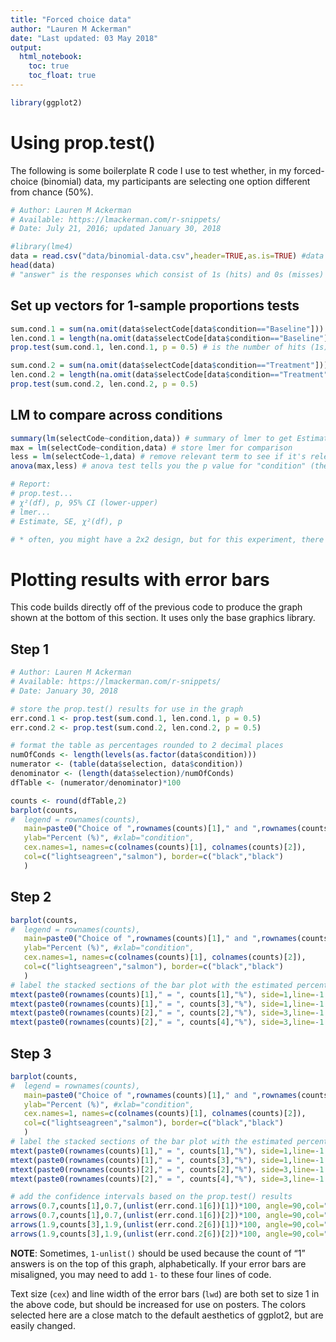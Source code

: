 ```yaml
---
title: "Forced choice data"
author: "Lauren M Ackerman"
date: "Last updated: 03 May 2018"
output: 
  html_notebook:
    toc: true
    toc_float: true
---
```


```r
library(ggplot2)
```


# Using prop.test()

The following is some boilerplate R code I use to test whether, in my forced-choice (binomial) data, my participants are selecting one option different from chance (50%).

```r
# Author: Lauren M Ackerman
# Available: https://lmackerman.com/r-snippets/
# Date: July 21, 2016; updated January 30, 2018

#library(lme4)
data = read.csv("data/binomial-data.csv",header=TRUE,as.is=TRUE) #data file
head(data)
# "answer" is the responses which consist of 1s (hits) and 0s (misses)
```

## Set up vectors for 1-sample proportions tests

```r
sum.cond.1 = sum(na.omit(data$selectCode[data$condition=="Baseline"])) # find the number of 1s in the "island" condition
len.cond.1 = length(na.omit(data$selectCode[data$condition=="Baseline"])) # find the total number of points in the condition
prop.test(sum.cond.1, len.cond.1, p = 0.5) # is the number of hits (1s) different from chance?

sum.cond.2 = sum(na.omit(data$selectCode[data$condition=="Treatment"])) # same as previous, but in the "matrix" condition
len.cond.2 = length(na.omit(data$selectCode[data$condition=="Treatment"]))
prop.test(sum.cond.2, len.cond.2, p = 0.5)
```

## LM to compare across conditions

```r
summary(lm(selectCode~condition,data)) # summary of lmer to get Estimate and Standard Error
max = lm(selectCode~condition,data) # store lmer for comparison
less = lm(selectCode~1,data) # remove relevant term to see if it's relevant*
anova(max,less) # anova test tells you the p value for "condition" (the estimate+SE)

# Report:
# prop.test...
# χ²(df), p, 95% CI (lower-upper)
# lmer...
# Estimate, SE, χ²(df), p

# * often, you might have a 2x2 design, but for this experiment, there was a 1x2 design, which has only one independent factor ("condition")
```

# Plotting results with error bars

This code builds directly off of the previous code to produce the graph shown at the bottom of this section. It uses only the base graphics library.

## Step 1

```r
# Author: Lauren M Ackerman
# Available: https://lmackerman.com/r-snippets/
# Date: January 30, 2018

# store the prop.test() results for use in the graph 
err.cond.1 <- prop.test(sum.cond.1, len.cond.1, p = 0.5)
err.cond.2 <- prop.test(sum.cond.2, len.cond.2, p = 0.5)

# format the table as percentages rounded to 2 decimal places
numOfConds <- length(levels(as.factor(data$condition)))
numerator <- (table(data$selection, data$condition))
denominator <- (length(data$selection)/numOfConds)
dfTable <- (numerator/denominator)*100

counts <- round(dfTable,2)
barplot(counts,
#  legend = rownames(counts),
   main=paste0("Choice of ",rownames(counts)[1]," and ",rownames(counts)[2]," in a forced-choice task"),
   ylab="Percent (%)", #xlab="condition", 
   cex.names=1, names=c(colnames(counts)[1], colnames(counts)[2]),
   col=c("lightseagreen","salmon"), border=c("black","black")
   )
```

## Step 2

```r
barplot(counts,
#  legend = rownames(counts),
   main=paste0("Choice of ",rownames(counts)[1]," and ",rownames(counts)[2]," in a forced-choice task"),
   ylab="Percent (%)", #xlab="condition", 
   cex.names=1, names=c(colnames(counts)[1], colnames(counts)[2]),
   col=c("lightseagreen","salmon"), border=c("black","black")
   )
# label the stacked sections of the bar plot with the estimated percents
mtext(paste0(rownames(counts)[1]," = ", counts[1],"%"), side=1,line=-1.5,at=0.7,col="black",cex=1)
mtext(paste0(rownames(counts)[1]," = ", counts[3],"%"), side=1,line=-1.5,at=1.9,col="black",cex=1)
mtext(paste0(rownames(counts)[2]," = ", counts[2],"%"), side=3,line=-1.5,at=0.7,col="black",cex=1)
mtext(paste0(rownames(counts)[2]," = ", counts[4],"%"), side=3,line=-1.5,at=1.9,col="black",cex=1)
```

## Step 3

```r
barplot(counts,
#  legend = rownames(counts),
   main=paste0("Choice of ",rownames(counts)[1]," and ",rownames(counts)[2]," in a forced-choice task"),
   ylab="Percent (%)", #xlab="condition", 
   cex.names=1, names=c(colnames(counts)[1], colnames(counts)[2]),
   col=c("lightseagreen","salmon"), border=c("black","black")
   )
# label the stacked sections of the bar plot with the estimated percents
mtext(paste0(rownames(counts)[1]," = ", counts[1],"%"), side=1,line=-1.5,at=0.7,col="black",cex=1)
mtext(paste0(rownames(counts)[1]," = ", counts[3],"%"), side=1,line=-1.5,at=1.9,col="black",cex=1)
mtext(paste0(rownames(counts)[2]," = ", counts[2],"%"), side=3,line=-1.5,at=0.7,col="black",cex=1)
mtext(paste0(rownames(counts)[2]," = ", counts[4],"%"), side=3,line=-1.5,at=1.9,col="black",cex=1)

# add the confidence intervals based on the prop.test() results
arrows(0.7,counts[1],0.7,(unlist(err.cond.1[6])[1])*100, angle=90,col="black",lwd=1)
arrows(0.7,counts[1],0.7,(unlist(err.cond.1[6])[2])*100, angle=90,col="black",lwd=1)
arrows(1.9,counts[3],1.9,(unlist(err.cond.2[6])[1])*100, angle=90,col="black",lwd=1)
arrows(1.9,counts[3],1.9,(unlist(err.cond.2[6])[2])*100, angle=90,col="black",lwd=1)

```

**NOTE**: Sometimes, `1-unlist()` should be used because the count of "1" answers is on the top of this graph, alphabetically. If your error bars are misaligned, you may need to add  `1-` to these four lines of code.

Text size (`cex`) and line width of the error bars (`lwd`) are both set to size 1 in the above code, but should be increased for use on posters. The colors selected here are a close match to the default aesthetics of ggplot2, but are easily changed.